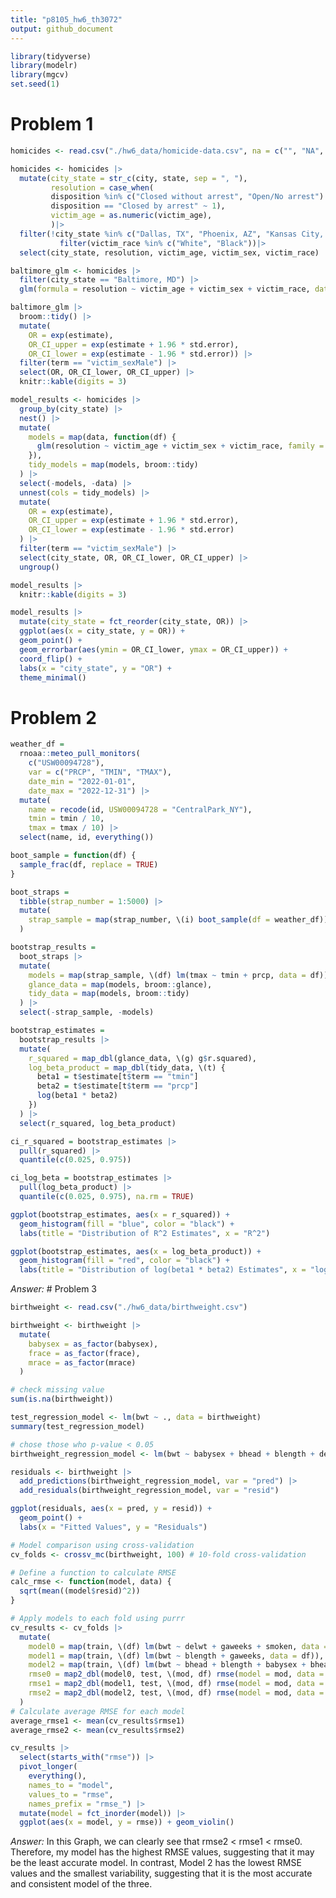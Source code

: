 ```yaml
---
title: "p8105_hw6_th3072"
output: github_document
---
```

```r
library(tidyverse)
library(modelr)
library(mgcv)
set.seed(1)
```

# Problem 1
```r
homicides <- read.csv("./hw6_data/homicide-data.csv", na = c("", "NA", "Unknown"))

homicides <- homicides |>
  mutate(city_state = str_c(city, state, sep = ", "),
         resolution = case_when(
         disposition %in% c("Closed without arrest", "Open/No arrest") ~ 0,
         disposition == "Closed by arrest" ~ 1),
         victim_age = as.numeric(victim_age),
         )|>
  filter(!city_state %in% c("Dallas, TX", "Phoenix, AZ", "Kansas City, MO", "Tulsa, AL"))|> 
           filter(victim_race %in% c("White", "Black"))|>
  select(city_state, resolution, victim_age, victim_sex, victim_race)
```

```r
baltimore_glm <- homicides |>
  filter(city_state == "Baltimore, MD") |>
  glm(formula = resolution ~ victim_age + victim_sex + victim_race, data = _, family = binomial())

baltimore_glm |> 
  broom::tidy() |> 
  mutate(
    OR = exp(estimate), 
    OR_CI_upper = exp(estimate + 1.96 * std.error),
    OR_CI_lower = exp(estimate - 1.96 * std.error)) |> 
  filter(term == "victim_sexMale") |> 
  select(OR, OR_CI_lower, OR_CI_upper) |>
  knitr::kable(digits = 3)
```

```r
model_results <- homicides |>
  group_by(city_state) |>
  nest() |>
  mutate(
    models = map(data, function(df) {
      glm(resolution ~ victim_age + victim_sex + victim_race, family = binomial(), data = df)
    }),
    tidy_models = map(models, broom::tidy)
  ) |>
  select(-models, -data) |>
  unnest(cols = tidy_models) |>
  mutate(
    OR = exp(estimate),
    OR_CI_upper = exp(estimate + 1.96 * std.error),
    OR_CI_lower = exp(estimate - 1.96 * std.error)
  ) |>
  filter(term == "victim_sexMale") |>
  select(city_state, OR, OR_CI_lower, OR_CI_upper) |>
  ungroup()

model_results |>
  knitr::kable(digits = 3)

```

```r
model_results |>
  mutate(city_state = fct_reorder(city_state, OR)) |>
  ggplot(aes(x = city_state, y = OR)) +
  geom_point() +
  geom_errorbar(aes(ymin = OR_CI_lower, ymax = OR_CI_upper)) +
  coord_flip() +  
  labs(x = "city_state", y = "OR") +
  theme_minimal()
```

# Problem 2
```r
weather_df = 
  rnoaa::meteo_pull_monitors(
    c("USW00094728"),
    var = c("PRCP", "TMIN", "TMAX"), 
    date_min = "2022-01-01",
    date_max = "2022-12-31") |>
  mutate(
    name = recode(id, USW00094728 = "CentralPark_NY"),
    tmin = tmin / 10,
    tmax = tmax / 10) |>
  select(name, id, everything())
```
```r
boot_sample = function(df) {
  sample_frac(df, replace = TRUE)
}
```

```r
boot_straps = 
  tibble(strap_number = 1:5000) |> 
  mutate(
    strap_sample = map(strap_number, \(i) boot_sample(df = weather_df))
  )
```

```r
bootstrap_results = 
  boot_straps |> 
  mutate(
    models = map(strap_sample, \(df) lm(tmax ~ tmin + prcp, data = df)),
    glance_data = map(models, broom::glance),
    tidy_data = map(models, broom::tidy)
  ) |> 
  select(-strap_sample, -models)
```

```r
bootstrap_estimates = 
  bootstrap_results |> 
  mutate(
    r_squared = map_dbl(glance_data, \(g) g$r.squared),
    log_beta_product = map_dbl(tidy_data, \(t) {
      beta1 = t$estimate[t$term == "tmin"]
      beta2 = t$estimate[t$term == "prcp"]
      log(beta1 * beta2)
    })
  ) |> 
  select(r_squared, log_beta_product)
```

```r
ci_r_squared = bootstrap_estimates |>
  pull(r_squared) |>
  quantile(c(0.025, 0.975))

ci_log_beta = bootstrap_estimates |>
  pull(log_beta_product) |>
  quantile(c(0.025, 0.975), na.rm = TRUE)
```

```r
ggplot(bootstrap_estimates, aes(x = r_squared)) +
  geom_histogram(fill = "blue", color = "black") +
  labs(title = "Distribution of R^2 Estimates", x = "R^2")

ggplot(bootstrap_estimates, aes(x = log_beta_product)) +
  geom_histogram(fill = "red", color = "black") +
  labs(title = "Distribution of log(beta1 * beta2) Estimates", x = "log(beta1 * beta2)")

```
*Answer: *
# Problem 3

```r
birthweight <- read.csv("./hw6_data/birthweight.csv")
```

```r
birthweight <- birthweight |>
  mutate(
    babysex = as_factor(babysex),
    frace = as_factor(frace),
    mrace = as_factor(mrace)
  )

# check missing value
sum(is.na(birthweight))
```

```r
test_regression_model <- lm(bwt ~ ., data = birthweight)
summary(test_regression_model)

# chose those who p-value < 0.05
birthweight_regression_model <- lm(bwt ~ babysex + bhead + blength + delwt + gaweeks + parity + smoken, data = birthweight)

residuals <- birthweight |>
  add_predictions(birthweight_regression_model, var = "pred") |>
  add_residuals(birthweight_regression_model, var = "resid")
```

```r
ggplot(residuals, aes(x = pred, y = resid)) +
  geom_point() +
  labs(x = "Fitted Values", y = "Residuals")
```




```r
# Model comparison using cross-validation
cv_folds <- crossv_mc(birthweight, 100) # 10-fold cross-validation

# Define a function to calculate RMSE
calc_rmse <- function(model, data) {
  sqrt(mean((model$resid)^2))
}

# Apply models to each fold using purrr
cv_results <- cv_folds |>
  mutate(
    model0 = map(train, \(df) lm(bwt ~ delwt + gaweeks + smoken, data = df)),
    model1 = map(train, \(df) lm(bwt ~ blength + gaweeks, data = df)),
    model2 = map(train, \(df) lm(bwt ~ bhead + blength + babysex + bhead * blength + blength * babysex + bhead * babysex + bhead * blength * babysex, data = df)),
    rmse0 = map2_dbl(model0, test, \(mod, df) rmse(model = mod, data = df)),
    rmse1 = map2_dbl(model1, test, \(mod, df) rmse(model = mod, data = df)),
    rmse2 = map2_dbl(model2, test, \(mod, df) rmse(model = mod, data = df))
  )
# Calculate average RMSE for each model
average_rmse1 <- mean(cv_results$rmse1)
average_rmse2 <- mean(cv_results$rmse2)

```

```r
cv_results |> 
  select(starts_with("rmse")) |> 
  pivot_longer(
    everything(),
    names_to = "model", 
    values_to = "rmse",
    names_prefix = "rmse_") |> 
  mutate(model = fct_inorder(model)) |> 
  ggplot(aes(x = model, y = rmse)) + geom_violin()
```
*Answer: * In this Graph, we can clearly see that rmse2 < rmse1 < rmse0. Therefore, my model has the highest RMSE values, suggesting that it may be the least accurate model. In contrast, Model 2 has the lowest RMSE values and the smallest variability, suggesting that it is the most accurate and consistent model of the three.